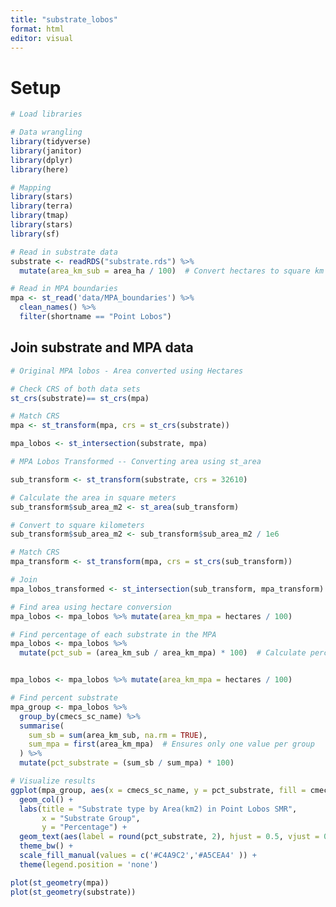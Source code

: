 ```yaml
---
title: "substrate_lobos"
format: html
editor: visual
---
```


# Setup

```r
# Load libraries

# Data wrangling
library(tidyverse)
library(janitor)
library(dplyr)
library(here)

# Mapping
library(stars)
library(terra)
library(tmap)
library(stars)
library(sf)
```

```r
# Read in substrate data
substrate <- readRDS("substrate.rds") %>%
  mutate(area_km_sub = area_ha / 100)  # Convert hectares to square km
```

```r
# Read in MPA boundaries
mpa <- st_read('data/MPA_boundaries') %>%
  clean_names() %>%
  filter(shortname == "Point Lobos")
```

## Join substrate and MPA data

```r
# Original MPA lobos - Area converted using Hectares

# Check CRS of both data sets
st_crs(substrate)== st_crs(mpa)

# Match CRS
mpa <- st_transform(mpa, crs = st_crs(substrate))

mpa_lobos <- st_intersection(substrate, mpa) 
```

```r
# MPA Lobos Transformed -- Converting area using st_area

sub_transform <- st_transform(substrate, crs = 32610)  

# Calculate the area in square meters
sub_transform$sub_area_m2 <- st_area(sub_transform)

# Convert to square kilometers
sub_transform$sub_area_m2 <- sub_transform$sub_area_m2 / 1e6

# Match CRS
mpa_transform <- st_transform(mpa, crs = st_crs(sub_transform))

# Join
mpa_lobos_transformed <- st_intersection(sub_transform, mpa_transform) 
```

```r
# Find area using hectare conversion
mpa_lobos <- mpa_lobos %>% mutate(area_km_mpa = hectares / 100)

# Find percentage of each substrate in the MPA
mpa_lobos <- mpa_lobos %>%
  mutate(pct_sub = (area_km_sub / area_km_mpa) * 100)  # Calculate percentage


mpa_lobos <- mpa_lobos %>% mutate(area_km_mpa = hectares / 100)
```

```r
# Find percent substrate
mpa_group <- mpa_lobos %>%
  group_by(cmecs_sc_name) %>%
  summarise(
    sum_sb = sum(area_km_sub, na.rm = TRUE),  
    sum_mpa = first(area_km_mpa)  # Ensures only one value per group
  ) %>%
  mutate(pct_substrate = (sum_sb / sum_mpa) * 100)

# Visualize results
ggplot(mpa_group, aes(x = cmecs_sc_name, y = pct_substrate, fill = cmecs_sc_name)) +
  geom_col() +
  labs(title = "Substrate type by Area(km2) in Point Lobos SMR",
       x = "Substrate Group",
       y = "Percentage") +
  geom_text(aes(label = round(pct_substrate, 2), hjust = 0.5, vjust = 0.01)) +
  theme_bw() +
  scale_fill_manual(values = c('#C4A9C2','#A5CEA4' )) +
  theme(legend.position = 'none')
```

```r
plot(st_geometry(mpa))
plot(st_geometry(substrate))
```
